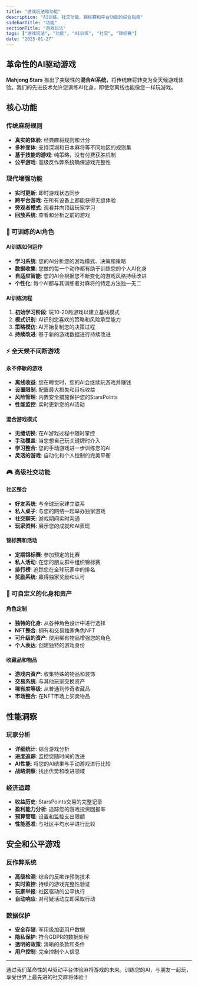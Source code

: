 ```yaml
---
title: "游戏玩法和功能"
description: "AI训练、社交功能、锦标赛和平台功能的综合指南"
sidebarTitle: "功能"
sectionTitle: "游戏玩法"
tags: ["游戏玩法", "功能", "AI训练", "社交", "锦标赛"]
date: "2025-01-27"
---
```


## 革命性的AI驱动游戏

**Mahjong Stars** 推出了突破性的**混合AI系统**，将传统麻将转变为全天候游戏体验。我们的先进技术允许您训练AI化身，即使您离线也能像您一样玩游戏。

## 核心功能

### 传统麻将规则
- **真实的体验**: 经典麻将规则和计分
- **多种变体**: 支持深圳和日本麻将等不同地区的规则集
- **基于技能的游戏**: 纯策略，没有付费获胜机制
- **公平游戏**: 高级反作弊系统确保游戏完整性

### 现代增强功能
- **实时更新**: 即时游戏状态同步
- **跨平台游戏**: 在所有设备上都能获得无缝体验
- **旁观者模式**: 观看并向顶级玩家学习
- **回放系统**: 查看和分析之前的游戏

### 🤖 可训练的AI角色

#### AI训练如何运作
- **学习系统**: 您的AI分析您的游戏模式、决策和策略
- **数据收集**: 您做的每一个动作都有助于训练您的个人AI化身
- **自适应智能**: 您的AI会根据您不断变化的游戏风格持续改进
- **个性化**: 每个AI都与其训练者对麻将的特定方法独一无二

#### AI训练流程
1. **初始学习阶段**: 玩10-20局游戏以建立基线模式
2. **模式识别**: AI识别您喜欢的策略和风险承受能力
3. **策略模仿**: AI开始复制您的决策过程
4. **持续改进**: 基于新的游戏数据进行持续改进

### ⚡ 全天候不间断游戏

#### 永不停歇的游戏
- **离线收益**: 您在睡觉时，您的AI会继续玩游戏并赚钱
- **设置限制**: 配置最大损失和目标收益
- **风险管理**: 内置安全措施保护您的StarsPoints
- **性能监控**: 实时更新您的AI活动

#### 混合游戏模式
- **无缝切换**: 在AI游戏过程中随时掌控
- **手动覆盖**: 当您想自己玩关键牌时介入
- **学习整合**: 您的手动游戏进一步训练您的AI
- **灵活的游戏**: 自动化和个人控制的完美平衡

### 🎮 高级社交功能

#### 社区整合
- **好友系统**: 与全球玩家建立联系
- **私人桌子**: 与您的网络一起举办独家游戏
- **社交聊天**: 游戏期间实时沟通
- **玩家资料**: 展示您的成就和AI表现

#### 锦标赛和活动
- **定期锦标赛**: 参加预定的比赛
- **私人活动**: 在您的朋友群中组织锦标赛
- **排行榜**: 追踪您在全球玩家中的排名
- **奖励系统**: 赢得独家奖励和认可

### 🎨 可自定义的化身和资产

#### 角色定制
- **独特的化身**: 从各种角色设计中进行选择
- **NFT整合**: 拥有和交易独家角色NFT
- **可升级的资产**: 使用稀有物品增强您的角色
- **个人表达**: 创建独特的游戏身份

#### 收藏品和物品
- **游戏内资产**: 收集特殊的物品和装饰
- **交易系统**: 与其他玩家交换资产
- **稀有度等级**: 从普通到传奇收藏品
- **市场整合**: 在NFT市场上买卖物品

## 性能洞察

### 玩家分析
- **详细统计**: 综合游戏分析
- **进度追踪**: 监控您随时间的改进
- **AI性能**: 将您的AI结果与手动游戏进行比较
- **战略洞察**: 找出优势和改进领域

### 经济追踪
- **收益历史**: StarsPoints交易的完整记录
- **盈利能力分析**: 追踪您的游戏投资回报率
- **预算管理**: 设置和监控支出限额
- **性能基准**: 与社区平均水平进行比较

## 安全和公平游戏

### 反作弊系统
- **高级检测**: 综合的反欺诈预防技术
- **实时监控**: 持续的游戏完整性验证
- **玩家举报**: 社区驱动的公平执行
- **自动响应**: 对可疑活动立即采取行动

### 数据保护
- **安全存储**: 军用级加密用户数据
- **隐私保护**: 符合GDPR的数据处理
- **透明的政策**: 清晰的条款和条件
- **用户控制**: 完全控制个人信息

---

通过我们革命性的AI驱动平台体验麻将游戏的未来。训练您的AI，与朋友一起玩，享受世界上最先进的社交麻将体验！